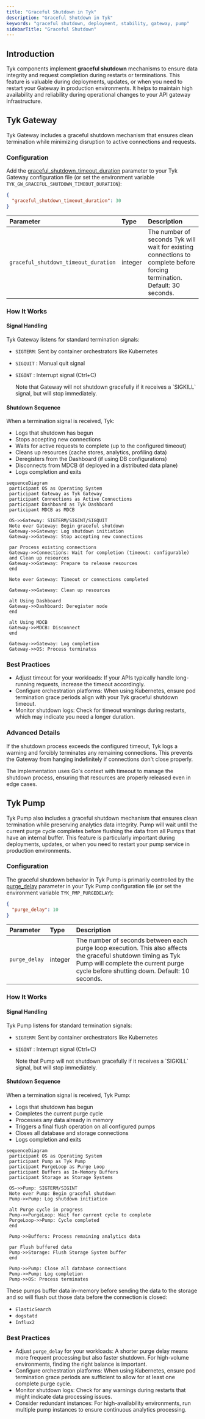 ```yaml
---
title: "Graceful Shutdown in Tyk"
description: "Graceful Shutdown in Tyk"
keywords: "graceful shutdown, deployment, stability, gateway, pump"
sidebarTitle: "Graceful Shutdown"
---
```


## Introduction

Tyk components implement **graceful shutdown** mechanisms to ensure data integrity and request completion during restarts or terminations. This feature is valuable during deployments, updates, or when you need to restart your Gateway in production environments. It helps to maintain high availability and reliability during operational changes to your API gateway infrastructure.

## Tyk Gateway

Tyk Gateway includes a graceful shutdown mechanism that ensures clean termination while minimizing disruption to active connections and requests. 

### Configuration

Add the [graceful_shutdown_timeout_duration](/docs/tyk-oss-gateway/configuration#graceful_shutdown_timeout_duration) parameter to your Tyk Gateway configuration file (or set the environment variable `TYK_GW_GRACEFUL_SHUTDOWN_TIMEOUT_DURATION`):

```json
{
  "graceful_shutdown_timeout_duration": 30
}
```

| Parameter | Type | Description |
| :----------- | :------ | :------------- |
| `graceful_shutdown_timeout_duration` | integer | The number of seconds Tyk will wait for existing connections to complete before forcing termination. Default: 30 seconds. |

### How It Works

#### Signal Handling

Tyk Gateway listens for standard termination signals:

- `SIGTERM`: Sent by container orchestrators like Kubernetes
- `SIGQUIT` : Manual quit signal
- `SIGINT` : Interrupt signal (Ctrl+C)



    <Note>
    Note that Gateway will not shutdown gracefully if it receives a `SIGKILL` signal, but will stop immediately.
    </Note>

#### Shutdown Sequence

When a termination signal is received, Tyk:

- Logs that shutdown has begun
- Stops accepting new connections
- Waits for active requests to complete (up to the configured timeout)
- Cleans up resources (cache stores, analytics, profiling data)
- Deregisters from the Dashboard (if using DB configurations)
- Disconnects from MDCB (if deployed in a distributed data plane)
- Logs completion and exits

```mermaid
sequenceDiagram
 participant OS as Operating System
 participant Gateway as Tyk Gateway
 participant Connections as Active Connections
 participant Dashboard as Tyk Dashboard
 participant MDCB as MDCB
    
 OS->>Gateway: SIGTERM/SIGINT/SIGQUIT
 Note over Gateway: Begin graceful shutdown
 Gateway->>Gateway: Log shutdown initiation
 Gateway->>Gateway: Stop accepting new connections
    
 par Process existing connections
 Gateway->>Connections: Wait for completion (timeout: configurable)
 and Clean up resources
 Gateway->>Gateway: Prepare to release resources
 end
    
 Note over Gateway: Timeout or connections completed
    
 Gateway->>Gateway: Clean up resources
    
 alt Using Dashboard
 Gateway->>Dashboard: Deregister node
 end
    
 alt Using MDCB
 Gateway->>MDCB: Disconnect
 end
    
 Gateway->>Gateway: Log completion
 Gateway->>OS: Process terminates
```

### Best Practices

- Adjust timeout for your workloads: If your APIs typically handle long-running requests, increase the timeout accordingly.
- Configure orchestration platforms: When using Kubernetes, ensure pod termination grace periods align with your Tyk graceful shutdown timeout.
- Monitor shutdown logs: Check for timeout warnings during restarts, which may indicate you need a longer duration.

### Advanced Details

If the shutdown process exceeds the configured timeout, Tyk logs a warning and forcibly terminates any remaining connections. This prevents the Gateway from hanging indefinitely if connections don't close properly.

The implementation uses Go's context with timeout to manage the shutdown process, ensuring that resources are properly released even in edge cases.

## Tyk Pump

Tyk Pump also includes a graceful shutdown mechanism that ensures clean termination while preserving analytics data integrity. Pump will wait until the current purge cycle completes before flushing the data from all Pumps that have an internal buffer. This feature is particularly important during deployments, updates, or when you need to restart your pump service in production environments.


### Configuration

The graceful shutdown behavior in Tyk Pump is primarily controlled by the [purge_delay](/docs/tyk-pump/tyk-pump-configuration/tyk-pump-environment-variables#purge_delay) parameter in your Tyk Pump configuration file (or set the environment variable `TYK_PMP_PURGEDELAY`):

```json
{
  "purge_delay": 10
}
```

| Parameter | Type | Description |
| :----------- | :------ | :------------- |
| `purge_delay` | integer | The number of seconds between each purge loop execution. This also affects the graceful shutdown timing as Tyk Pump will complete the current purge cycle before shutting down. Default: 10 seconds. |

### How It Works

#### Signal Handling

Tyk Pump listens for standard termination signals:

- `SIGTERM`: Sent by container orchestrators like Kubernetes
- `SIGINT` : Interrupt signal (Ctrl+C)



    <Note>
    Note that Pump will not shutdown gracefully if it receives a `SIGKILL` signal, but will stop immediately.
    </Note>


#### Shutdown Sequence

When a termination signal is received, Tyk Pump:

- Logs that shutdown has begun
- Completes the current purge cycle
- Processes any data already in memory
- Triggers a final flush operation on all configured pumps
- Closes all database and storage connections
- Logs completion and exits

```mermaid
sequenceDiagram
 participant OS as Operating System
 participant Pump as Tyk Pump
 participant PurgeLoop as Purge Loop
 participant Buffers as In-Memory Buffers
 participant Storage as Storage Systems
    
 OS->>Pump: SIGTERM/SIGINT
 Note over Pump: Begin graceful shutdown
 Pump->>Pump: Log shutdown initiation
    
 alt Purge cycle in progress
 Pump->>PurgeLoop: Wait for current cycle to complete
 PurgeLoop->>Pump: Cycle completed
 end
    
 Pump->>Buffers: Process remaining analytics data
    
 par Flush buffered data
 Pump->>Storage: Flush Storage System buffer
 end
    
 Pump->>Pump: Close all database connections
 Pump->>Pump: Log completion
 Pump->>OS: Process terminates
```

These pumps buffer data in-memory before sending the data to the storage and so will flush out those data before the connection is closed:
- `ElasticSearch`
- `dogstatd`
- `Influx2`

### Best Practices

- Adjust `purge_delay` for your workloads: A shorter purge delay means more frequent processing but also faster shutdown. For high-volume environments, finding the right balance is important.
- Configure orchestration platforms: When using Kubernetes, ensure pod termination grace periods are sufficient to allow for at least one complete purge cycle.
- Monitor shutdown logs: Check for any warnings during restarts that might indicate data processing issues.
- Consider redundant instances: For high-availability environments, run multiple pump instances to ensure continuous analytics processing.
